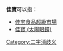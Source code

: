 '''佳寶'''可以指：

* [[佳宝食品超級市場|佳宝食品超級市場]]
* [[佳寶_(太陽眼鏡)|佳寶 (太陽眼鏡)]]

{{disambig}}

[[Category:二字消歧义|Category:二字消歧义]]